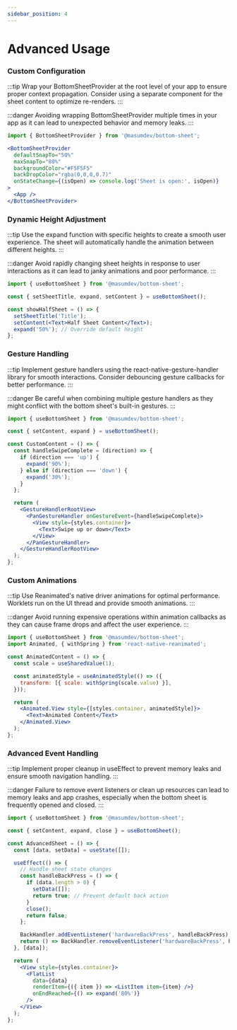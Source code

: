 ```yaml
---
sidebar_position: 4
---
```


# Advanced Usage

### Custom Configuration

:::tip
Wrap your BottomSheetProvider at the root level of your app to ensure proper context propagation. Consider using a separate component for the sheet content to optimize re-renders.
:::

:::danger
Avoiding wrapping BottomSheetProvider multiple times in your app as it can lead to unexpected behavior and memory leaks.
:::

```jsx
import { BottomSheetProvider } from '@masumdev/bottom-sheet';

<BottomSheetProvider
  defaultSnapTo="50%"
  maxSnapTo="80%"
  backgroundColor="#F5F5F5"
  backDropColor="rgba(0,0,0,0.7)"
  onStateChange={(isOpen) => console.log('Sheet is open:', isOpen)}
>
  <App />
</BottomSheetProvider>
```

### Dynamic Height Adjustment

:::tip
Use the expand function with specific heights to create a smooth user experience. The sheet will automatically handle the animation between different heights.
:::

:::danger
Avoid rapidly changing sheet heights in response to user interactions as it can lead to janky animations and poor performance.
:::

```jsx
import { useBottomSheet } from '@masumdev/bottom-sheet';

const { setSheetTitle, expand, setContent } = useBottomSheet();

const showHalfSheet = () => {
  setSheetTitle('Title');
  setContent(<Text>Half Sheet Content</Text>);
  expand('50%'); // Override default height
};
```

### Gesture Handling

:::tip
Implement gesture handlers using the react-native-gesture-handler library for smooth interactions. Consider debouncing gesture callbacks for better performance.
:::

:::danger
Be careful when combining multiple gesture handlers as they might conflict with the bottom sheet's built-in gestures.
:::

```jsx
import { useBottomSheet } from '@masumdev/bottom-sheet';

const { setContent, expand } = useBottomSheet();

const CustomContent = () => {
  const handleSwipeComplete = (direction) => {
    if (direction === 'up') {
      expand('90%');
    } else if (direction === 'down') {
      expand('30%');
    }
  };

  return (
    <GestureHandlerRootView>
      <PanGestureHandler onGestureEvent={handleSwipeComplete}>
        <View style={styles.container}>
          <Text>Swipe up or down</Text>
        </View>
      </PanGestureHandler>
    </GestureHandlerRootView>
  );
};
```

### Custom Animations

:::tip
Use Reanimated's native driver animations for optimal performance. Worklets run on the UI thread and provide smooth animations.
:::

:::danger
Avoid running expensive operations within animation callbacks as they can cause frame drops and affect the user experience.
:::

```jsx
import { useBottomSheet } from '@masumdev/bottom-sheet';
import Animated, { withSpring } from 'react-native-reanimated';

const AnimatedContent = () => {
  const scale = useSharedValue(1);

  const animatedStyle = useAnimatedStyle(() => ({
    transform: [{ scale: withSpring(scale.value) }],
  }));

  return (
    <Animated.View style={[styles.container, animatedStyle]}>
      <Text>Animated Content</Text>
    </Animated.View>
  );
};
```

### Advanced Event Handling

:::tip
Implement proper cleanup in useEffect to prevent memory leaks and ensure smooth navigation handling.
:::

:::danger
Failure to remove event listeners or clean up resources can lead to memory leaks and app crashes, especially when the bottom sheet is frequently opened and closed.
:::

```jsx
import { useBottomSheet } from '@masumdev/bottom-sheet';

const { setContent, expand, close } = useBottomSheet();

const AdvancedSheet = () => {
  const [data, setData] = useState([]);

  useEffect(() => {
    // Handle sheet state changes
    const handleBackPress = () => {
      if (data.length > 0) {
        setData([]);
        return true; // Prevent default back action
      }
      close();
      return false;
    };

    BackHandler.addEventListener('hardwareBackPress', handleBackPress);
    return () => BackHandler.removeEventListener('hardwareBackPress', handleBackPress);
  }, [data]);

  return (
    <View style={styles.container}>
      <FlatList
        data={data}
        renderItem={({ item }) => <ListItem item={item} />}
        onEndReached={() => expand('80%')}
      />
    </View>
  );
};
```
```